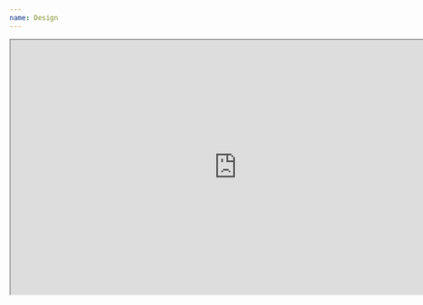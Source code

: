 ```yaml
---
name: Design
---
```


<iframe
  height="450"
  width="800"
  src="https://www.figma.com/embed?embed_host=astra&url=https://www.figma.com/file/Md90yuuG5JYmOXU3K9lp9r/design"
  allowfullscreen
/>
